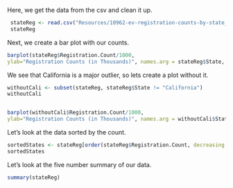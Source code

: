 
Here, we get the data from the csv and clean it up.
```r
 stateReg <- read.csv("Resources/10962-ev-registration-counts-by-state_9-06-24.csv", header=TRUE, sep =",")
 stateReg
```

Next, we create a bar plot with our counts.
```r
barplot(stateReg$Registration.Count/1000, 
ylab="Registration Counts (in Thousands)", names.arg = stateReg$State, las=2)
```

We see that California is a major outlier, so lets create a plot without it.
```r
withoutCali <- subset(stateReg, stateReg$State != "California")
withoutCali


barplot(withoutCali$Registration.Count/1000, 
ylab="Registration Counts (in Thousands)", names.arg = withoutCali$State, las=2)
```

Let's look at the data sorted by the count.
```r
sortedStates <- stateReg[order(stateReg$Registration.Count, decreasing = TRUE), ]
sortedStates
```

Let's look at the five number summary of our data.
```r
summary(stateReg)
```